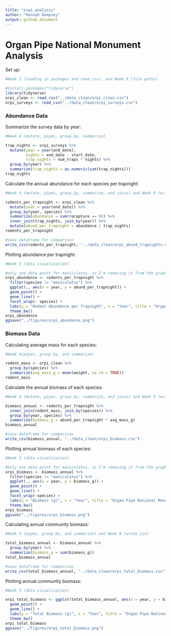 ```yaml
---
title: "orpi_analysis"
author: "Hannah Dempsey"
output: github_document
---
```


# Organ Pipe National Monument Analysis

Set up:

```r
#Week 3 (loading in packages and read_csv), and Week 9 (file paths)

#install.packages("tidyverse")
library(tidyverse)
orpi_clean <- read_csv("../data_clean/orpi_clean.csv")
orpi_surveys <- read_csv("../data_clean/orpi_surveys.csv")
```

### Abundance Data

Summarize the survey data by year:

```r
#Week 4 (mutate, pipes, group_by, summarize)

trap_nights <- orpi_surveys %>% 
  mutate(year = year(end_date),
         nights = end_date - start_date,
         trap_nights = num_traps * nights) %>% 
  group_by(year) %>% 
  summarize(trap_nights = as.numeric(sum(trap_nights)))
trap_nights
```

Calculate the annual abundance for each species per trapnight:

```r
#Week 4 (mutate, pipes, group_by, summarize, and joins) and Week 9 (write_csv)

rodents_per_trapnight <- orpi_clean %>% 
  mutate(year = year(end_date)) %>%  
  group_by(year, species) %>% 
  summarize(abundance = sum(recapture == 0)) %>% 
  inner_join(trap_nights, join_by(year)) %>% 
  mutate(abund_per_trapnight = abundance / trap_nights)
rodents_per_trapnight

#save dataframe for comparison
write_csv(rodents_per_trapnight, "../data_clean/orpi_abund_trapnights.csv")
```

Plotting abundance per trapnight:

```r
#Week 5 (data visualization)

#only one data point for maniculatus, so I'm removing it from the graph
orpi_abundance <- rodents_per_trapnight %>% 
  filter(species != "maniculatus") %>% 
  ggplot(., aes(x = year, y = abund_per_trapnight)) +
  geom_point() +
  geom_line() +
  facet_wrap(~ species) +
  labs(y = "Rodent Abundance per Trapnight", x = "Year", title = "Organ Pipe National Monument") +
  theme_bw()
orpi_abundance
ggsave("../figures/orpi_abundance.png")
```

### Biomass Data

Calculating average mass for each species:

```r
#Week 4(pipes, group_by, and summarize)

rodent_mass <- orpi_clean %>% 
  group_by(species) %>% 
  summarize(avg_mass_g = mean(weight, na.rm = TRUE))
rodent_mass
```

Calculate the annual biomass of each species:

```r
#Week 4 (mutate, pipes, group_by, summarize, and joins) and Week 9 (write_csv)

biomass_annual <- rodents_per_trapnight %>% 
  inner_join(rodent_mass, join_by(species)) %>% 
  group_by(year, species) %>% 
  summarize(biomass_g = abund_per_trapnight * avg_mass_g)
biomass_annual

#save dataframe for comparison
write_csv(biomass_annual, "../data_clean/orpi_biomass.csv")
```

Plotting annual biomass of each species:

```r
#Week 5 (data visualization)

#only one data point for maniculatus, so I'm removing it from the graph
orpi_biomass <- biomass_annual %>% 
  filter(species != "maniculatus") %>% 
  ggplot(., aes(x = year, y = biomass_g)) +
  geom_point() +
  geom_line() +
  facet_wrap(~species) +
  labs(y = "Biomass (g)", x = "Year", title = "Organ Pipe National Monument") +
  theme_bw()
orpi_biomass
ggsave("../figures/orpi_biomass.png")
```

Calculating annual community biomass:

```r
#Week 4 (pipes, group_by, and summarize) and Week 9 (write_csv)

total_biomass_annual <- biomass_annual %>% 
  group_by(year) %>% 
  summarize(biomass_g = sum(biomass_g))
total_biomass_annual

#save dataframe for comparison
write_csv(total_biomass_annual, "../data_clean/orpi_total_biomass.csv")
```

Plotting annual community biomass:

```r
#Week 5 (data visualization)

orpi_total_biomass <- ggplot(total_biomass_annual, aes(x = year, y = biomass_g)) +
  geom_point() +
  geom_line() +
  labs(y = "Total Biomass (g)", x = "Year", title = "Organ Pipe National Monument") +
  theme_bw()
orpi_total_biomass
ggsave("../figures/orpi_total_biomass.png")
```
